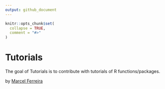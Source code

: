 ```yaml
---
output: github_document
---
```


<!-- README.md is generated from README.Rmd. Please edit that file -->

```r
knitr::opts_chunk$set(
  collapse = TRUE,
  comment = "#>"
)
```

# Tutorials

<!-- badges: start -->
<!-- badges: end -->

The goal of Tutorials is to contribute with tutorials of R functions/packages.

by [Marcel Ferreira](www.github.com/marceelrf)

